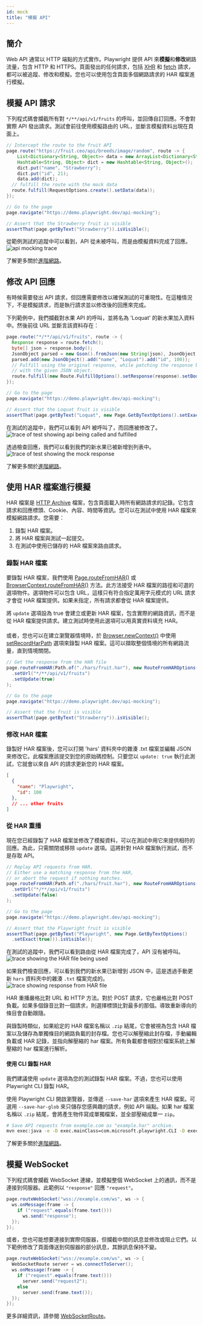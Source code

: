 ```yaml
---
id: mock
title: "模擬 API"
---
```


## 簡介

Web API 通常以 HTTP 端點的方式實作。Playwright 提供 API 來**模擬**和**修改**網路流量，包含 HTTP 和 HTTPS。頁面發出的任何請求，包括 [XHR](https://developer.mozilla.org/en-US/docs/Web/API/XMLHttpRequest) 和 [fetch](https://developer.mozilla.org/en-US/docs/Web/API/Fetch_API) 請求，都可以被追蹤、修改和模擬。您也可以使用包含頁面多個網路請求的 HAR 檔案進行模擬。

## 模擬 API 請求

下列程式碼會攔截所有對 `*/**/api/v1/fruits` 的呼叫，並回傳自訂回應。不會對實際 API 發出請求。測試會前往使用模擬路由的 URL，並斷言模擬資料出現在頁面上。

```java
// Intercept the route to the fruit API
page.route("https://fruit.ceo/api/breeds/image/random", route -> {
    List<Dictionary<String, Object>> data = new ArrayList<Dictionary<String, Object>>();
    Hashtable<String, Object> dict = new Hashtable<String, Object>();
    dict.put("name", "Strawberry");
    dict.put("id", 21);
    data.add(dict);
  // fulfill the route with the mock data
  route.fulfill(RequestOptions.create().setData(data));
});

// Go to the page
page.navigate("https://demo.playwright.dev/api-mocking");

// Assert that the Strawberry fruit is visible
assertThat(page.getByText("Strawberry")).isVisible();
```

從範例測試的追蹤中可以看到，API 從未被呼叫，而是由模擬資料完成了回應。![api mocking trace](https://github.com/microsoft/playwright/assets/13063165/3dc14cbf-c100-4efc-ac21-d7b52d698b53)

了解更多關於[進階網路](./network.mdx)。

## 修改 API 回應

有時候需要發出 API 請求，但回應需要修改以確保測試的可重現性。在這種情況下，不是模擬請求，而是執行請求並以修改後的回應來完成。

下列範例中，我們攔截對水果 API 的呼叫，並將名為 'Loquat' 的新水果加入資料中。然後前往 URL 並斷言該資料存在：

```java
page.route("*/**/api/v1/fruits", route -> {
  Response response = route.fetch();
  byte[] json = response.body();
  JsonObject parsed = new Gson().fromJson(new String(json), JsonObject.class);
  parsed.add(new JsonObject().add("name", "Loquat").add("id", 100));
  // Fulfill using the original response, while patching the response body
  // with the given JSON object.
  route.fulfill(new Route.FulfillOptions().setResponse(response).setBody(parsed.toString()));
});

// Go to the page
page.navigate("https://demo.playwright.dev/api-mocking");

// Assert that the Loquat fruit is visible
assertThat(page.getByText("Loquat", new Page.GetByTextOptions().setExact(true))).isVisible();
```

在測試的追蹤中，我們可以看到 API 被呼叫了，而回應被修改了。![trace of test showing api being called and fulfilled](https://github.com/microsoft/playwright/assets/13063165/8b8dd82d-1b3e-428e-871b-840581fed439)

透過檢查回應，我們可以看到我們的新水果已被新增到列表中。![trace of test showing the mock response](https://github.com/microsoft/playwright/assets/13063165/03e6c87c-4ecc-47e8-9ca0-30fface25e9d)

了解更多關於[進階網路](./network.mdx)。

## 使用 HAR 檔案進行模擬

HAR 檔案是 [HTTP Archive](http://www.softwareishard.com/blog/har-12-spec/) 檔案，包含頁面載入時所有網路請求的記錄。它包含請求和回應標頭、Cookie、內容、時間等資訊。您可以在測試中使用 HAR 檔案來模擬網路請求。您需要：
1. 錄製 HAR 檔案。
1. 將 HAR 檔案與測試一起提交。
1. 在測試中使用已儲存的 HAR 檔案來路由請求。

### 錄製 HAR 檔案

要錄製 HAR 檔案，我們使用 [Page.routeFromHAR()](/api/class-page.mdx#page-route-from-har) 或 [BrowserContext.routeFromHAR()](/api/class-browsercontext.mdx#browser-context-route-from-har) 方法。此方法接受 HAR 檔案的路徑和可選的選項物件。選項物件可以包含 URL，這樣只有符合指定萬用字元模式的 URL 請求才會從 HAR 檔案提供。如果未指定，所有請求都會從 HAR 檔案提供。

將 `update` 選項設為 true 會建立或更新 HAR 檔案，包含實際的網路資訊，而不是從 HAR 檔案提供請求。建立測試時使用此選項可以用真實資料填充 HAR。

#### 
或者，您也可以在建立瀏覽器情境時，於 [Browser.newContext()](/api/class-browser.mdx#browser-new-context) 中使用 [setRecordHarPath](/api/class-browser.mdx#browser-new-context-option-record-har-path) 選項來錄製 HAR 檔案。這可以擷取整個情境的所有網路流量，直到情境關閉。

```java
// Get the response from the HAR file
page.routeFromHAR(Path.of("./hars/fruit.har"), new RouteFromHAROptions()
  .setUrl("*/**/api/v1/fruits")
  .setUpdate(true)
);

// Go to the page
page.navigate("https://demo.playwright.dev/api-mocking");

// Assert that the fruit is visible
assertThat(page.getByText("Strawberry")).isVisible();
```

### 修改 HAR 檔案

錄製好 HAR 檔案後，您可以打開 'hars' 資料夾中的雜湊 .txt 檔案並編輯 JSON 來修改它。此檔案應該提交到您的原始碼控制。只要您以 `update: true` 執行此測試，它就會以來自 API 的請求更新您的 HAR 檔案。

```json
[
  {
    "name": "Playwright",
    "id": 100
  },
  // ... other fruits
]
```

### 從 HAR 重播

現在您已經錄製了 HAR 檔案並修改了模擬資料，可以在測試中用它來提供相符的回應。為此，只需關閉或移除 `update` 選項。這將針對 HAR 檔案執行測試，而不是存取 API。

```java
// Replay API requests from HAR.
// Either use a matching response from the HAR,
// or abort the request if nothing matches.
page.routeFromHAR(Path.of("./hars/fruit.har"), new RouteFromHAROptions()
  .setUrl("*/**/api/v1/fruits")
  .setUpdate(false)
);

// Go to the page
page.navigate("https://demo.playwright.dev/api-mocking");

// Assert that the Playwright fruit is visible
assertThat(page.getByText("Playwright", new Page.GetByTextOptions()
  .setExact(true))).isVisible();
```

在測試的追蹤中，我們可以看到路由從 HAR 檔案完成了，API 沒有被呼叫。![trace showing the HAR file being used](https://github.com/microsoft/playwright/assets/13063165/1bd7ab66-ea4f-43c2-a4e5-ca17d4837ff1)

如果我們檢查回應，可以看到我們的新水果已新增到 JSON 中，這是透過手動更新 `hars` 資料夾中的雜湊 `.txt` 檔案完成的。![trace showing response from HAR file](https://github.com/microsoft/playwright/assets/13063165/db3117fc-7b02-4973-9a51-29e213261a6a)

HAR 重播嚴格比對 URL 和 HTTP 方法。對於 POST 請求，它也嚴格比對 POST 負載。如果多個錄音比對一個請求，則選擇標頭比對最多的那個。導致重新導向的條目會自動跟隨。

與錄製時類似，如果給定的 HAR 檔案名稱以 `.zip` 結尾，它會被視為包含 HAR 檔案以及儲存為單獨條目的網路負載的封存檔。您也可以解壓縮此封存檔，手動編輯負載或 HAR 記錄，並指向解壓縮的 har 檔案。所有負載都會相對於檔案系統上解壓縮的 har 檔案進行解析。

#### 使用 CLI 錄製 HAR

我們建議使用 `update` 選項為您的測試錄製 HAR 檔案。不過，您也可以使用 Playwright CLI 錄製 HAR。

使用 Playwright CLI 開啟瀏覽器，並傳遞 `--save-har` 選項來產生 HAR 檔案。可選用 `--save-har-glob` 來只儲存您感興趣的請求，例如 API 端點。如果 har 檔案名稱以 `.zip` 結尾，會將產生物件寫成單獨檔案，並全部壓縮成單一 `zip`。

```bash
# Save API requests from example.com as "example.har" archive.
mvn exec:java -e -D exec.mainClass=com.microsoft.playwright.CLI -D exec.args="open --save-har=example.har --save-har-glob='**/api/**' https://example.com"
```

了解更多關於[進階網路](./network.mdx)。

## 模擬 WebSocket

下列程式碼會攔截 WebSocket 連線，並模擬整個 WebSocket 上的通訊，而不是連接到伺服器。此範例以 `"response"` 回應 `"request"`。

```java
page.routeWebSocket("wss://example.com/ws", ws -> {
  ws.onMessage(frame -> {
    if ("request".equals(frame.text()))
      ws.send("response");
  });
});
```

或者，您也可能想要連接到實際伺服器，但攔截中間的訊息並修改或阻止它們。以下範例修改了頁面傳送到伺服器的部分訊息，其餘訊息保持不變。

```java
page.routeWebSocket("wss://example.com/ws", ws -> {
  WebSocketRoute server = ws.connectToServer();
  ws.onMessage(frame -> {
    if ("request".equals(frame.text()))
      server.send("request2");
    else
      server.send(frame.text());
  });
});
```

更多詳細資訊，請參閱 [WebSocketRoute]。


[APIRequest]: /api/class-apirequest.mdx "APIRequest"
[APIRequestContext]: /api/class-apirequestcontext.mdx "APIRequestContext"
[APIResponse]: /api/class-apiresponse.mdx "APIResponse"
[APIResponseAssertions]: /api/class-apiresponseassertions.mdx "APIResponseAssertions"
[Browser]: /api/class-browser.mdx "Browser"
[BrowserContext]: /api/class-browsercontext.mdx "BrowserContext"
[BrowserType]: /api/class-browsertype.mdx "BrowserType"
[CDPSession]: /api/class-cdpsession.mdx "CDPSession"
[Clock]: /api/class-clock.mdx "Clock"
[ConsoleMessage]: /api/class-consolemessage.mdx "ConsoleMessage"
[Dialog]: /api/class-dialog.mdx "Dialog"
[Download]: /api/class-download.mdx "Download"
[ElementHandle]: /api/class-elementhandle.mdx "ElementHandle"
[FileChooser]: /api/class-filechooser.mdx "FileChooser"
[FormData]: /api/class-formdata.mdx "FormData"
[Frame]: /api/class-frame.mdx "Frame"
[FrameLocator]: /api/class-framelocator.mdx "FrameLocator"
[JSHandle]: /api/class-jshandle.mdx "JSHandle"
[Keyboard]: /api/class-keyboard.mdx "Keyboard"
[Locator]: /api/class-locator.mdx "Locator"
[LocatorAssertions]: /api/class-locatorassertions.mdx "LocatorAssertions"
[Mouse]: /api/class-mouse.mdx "Mouse"
[Page]: /api/class-page.mdx "Page"
[PageAssertions]: /api/class-pageassertions.mdx "PageAssertions"
[Playwright]: /api/class-playwright.mdx "Playwright"
[PlaywrightAssertions]: /api/class-playwrightassertions.mdx "PlaywrightAssertions"
[PlaywrightException]: /api/class-playwrightexception.mdx "PlaywrightException"
[Request]: /api/class-request.mdx "Request"
[RequestOptions]: /api/class-requestoptions.mdx "RequestOptions"
[Response]: /api/class-response.mdx "Response"
[Route]: /api/class-route.mdx "Route"
[Selectors]: /api/class-selectors.mdx "Selectors"
[TimeoutError]: /api/class-timeouterror.mdx "TimeoutError"
[Touchscreen]: /api/class-touchscreen.mdx "Touchscreen"
[Tracing]: /api/class-tracing.mdx "Tracing"
[Video]: /api/class-video.mdx "Video"
[WebError]: /api/class-weberror.mdx "WebError"
[WebSocket]: /api/class-websocket.mdx "WebSocket"
[WebSocketFrame]: /api/class-websocketframe.mdx "WebSocketFrame"
[WebSocketRoute]: /api/class-websocketroute.mdx "WebSocketRoute"
[Worker]: /api/class-worker.mdx "Worker"
[Element]: https://developer.mozilla.org/en-US/docs/Web/API/element "Element"
[EvaluationArgument]: /evaluating.mdx#evaluation-argument "EvaluationArgument"
[Promise]: https://developer.mozilla.org/en-US/docs/Web/JavaScript/Reference/Global_Objects/Promise "Promise"
[iterator]: https://developer.mozilla.org/en-US/docs/Web/JavaScript/Reference/Iteration_protocols "Iterator"
[origin]: https://developer.mozilla.org/en-US/docs/Glossary/Origin "Origin"
[selector]: https://developer.mozilla.org/en-US/docs/Web/CSS/CSS_Selectors "selector"
[Serializable]: https://developer.mozilla.org/en-US/docs/Web/JavaScript/Reference/Global_Objects/JSON/stringify#Description "Serializable"
[UIEvent.detail]: https://developer.mozilla.org/en-US/docs/Web/API/UIEvent/detail "UIEvent.detail"
[UnixTime]: https://en.wikipedia.org/wiki/Unix_time "Unix Time"
[xpath]: https://developer.mozilla.org/en-US/docs/Web/XPath "xpath"

[boolean]: https://docs.oracle.com/javase/tutorial/java/nutsandbolts/datatypes.html "boolean"
[byte&#91;&#93;]: https://docs.oracle.com/javase/tutorial/java/nutsandbolts/datatypes.html "byte[]"
[Consumer]: https://docs.oracle.com/javase/8/docs/api/java/util/function/Consumer.html "Consumer"
[Date]: https://docs.oracle.com/javase/8/docs/api/java/util/Date.html "Date"
[double]: https://docs.oracle.com/javase/tutorial/java/nutsandbolts/datatypes.html "double"
[InputStream]: https://docs.oracle.com/javase/8/docs/api/java/io/InputStream.html "InputStream"
[int]: https://docs.oracle.com/javase/tutorial/java/nutsandbolts/datatypes.html "int"
[long]: https://docs.oracle.com/javase/tutorial/java/nutsandbolts/datatypes.html "long"
[JsonObject]: https://www.javadoc.io/doc/com.google.code.gson/gson/latest/com.google.gson/com/google/gson/JsonObject.html "JsonObject"
[List]: https://docs.oracle.com/javase/8/docs/api/java/util/List.html "List"
[Map]: https://docs.oracle.com/javase/8/docs/api/java/util/Map.html "Map"
[null]: https://docs.oracle.com/javase/specs/jls/se8/html/jls-3.html#jls-3.10.7 "null"
[Object]: https://docs.oracle.com/javase/8/docs/api/java/lang/Object.html "Object"
[Path]: https://docs.oracle.com/javase/8/docs/api/java/nio/file/Path.html "Path"
[Pattern]: https://docs.oracle.com/javase/8/docs/api/java/util/regex/Pattern.html "Pattern"
[Predicate]: https://docs.oracle.com/javase/8/docs/api/java/util/function/Predicate.html "Predicate"
[void]: https://docs.oracle.com/javase/tutorial/java/javaOO/methods.html "void"
[Runnable]: https://docs.oracle.com/javase/8/docs/api/java/lang/Runnable.html "Runnable"
[RuntimeException]: https://docs.oracle.com/javase/8/docs/api/java/lang/RuntimeException.html "RuntimeException"
[String]: https://docs.oracle.com/javase/8/docs/api/java/lang/String.html "String"

[all available image tags]: https://mcr.microsoft.com/en-us/product/playwright/java/about "all available image tags"
[Microsoft Artifact Registry]: https://mcr.microsoft.com/en-us/product/playwright/java/about "Microsoft Artifact Registry"
[Dockerfile.noble]: https://github.com/microsoft/playwright-java/blob/main/utils/docker/Dockerfile.noble "Dockerfile.noble"
